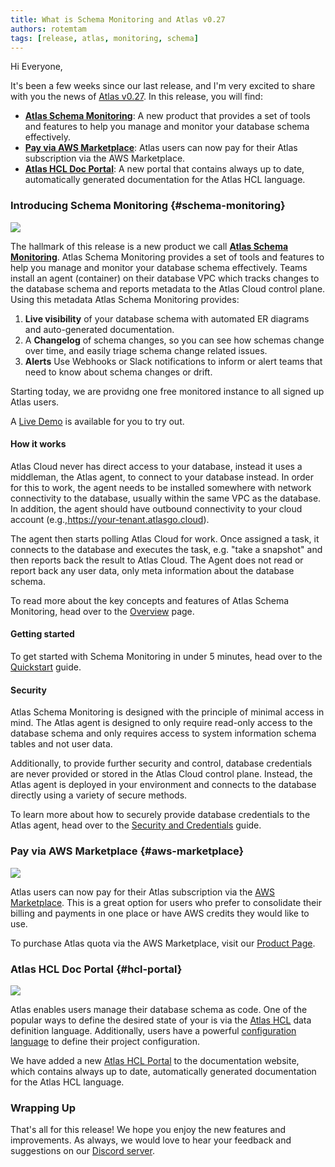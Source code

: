 ```yaml
---
title: What is Schema Monitoring and Atlas v0.27
authors: rotemtam
tags: [release, atlas, monitoring, schema]
---
```


Hi Everyone,

It's been a few weeks since our last release, and I'm very excited to share with you the news of
[Atlas v0.27](https://github.com/ariga/atlas/releases/tag/v0.27.0). In this release, you will find:
* [**Atlas Schema Monitoring**](#schema-monitoring): A new product that provides a set of tools and features to help you manage and monitor your
  database schema effectively.
* [**Pay via AWS Marketplace**](#aws-marketplace): Atlas users can now pay for their Atlas subscription via the AWS Marketplace.
* [**Atlas HCL Doc Portal**](#hcl-portal): A new portal that contains always up to date, automatically generated documentation for the
  Atlas HCL language.

### Introducing Schema Monitoring {#schema-monitoring}

![](https://atlasgo.io/uploads/cloud/monitoring/4.png)

The hallmark of this release is a new product we call [**Atlas Schema Monitoring**](/monitoring). Atlas Schema Monitoring
provides a set of tools and features to help you manage and monitor your database schema effectively.
Teams install an agent (container) on their database VPC which tracks changes to the database schema and
reports metadata to the Atlas Cloud control plane. Using this metadata Atlas Schema Monitoring provides:

1. **Live visibility** of your database schema with automated ER diagrams and auto-generated documentation.
2. A **Changelog** of schema changes, so you can see how schemas change over time, and easily triage schema
change related issues.
3. **Alerts** Use Webhooks or Slack notifications to inform or alert teams that need to know about
schema changes or drift.

Starting today, we are providng one free monitored instance to all signed up Atlas users.

A [Live Demo](https://gh.atlasgo.cloud/instances/193273528321/dbs/188978561025/scopes/180388626433) is available for you
to try out.

#### How it works

Atlas Cloud never has direct access to your database, instead it uses a middleman, the Atlas agent, to connect to your
database instead. In order for this to work, the agent needs to be installed somewhere with network connectivity to the
database, usually within the same VPC as the database. In addition, the agent should have outbound connectivity to your
cloud account (e.g.,https://your-tenant.atlasgo.cloud).

The agent then starts polling Atlas Cloud for work. Once assigned a task, it connects to the database and executes the
task, e.g. "take a snapshot" and then reports back the result to Atlas Cloud. The Agent does not read or report back any
user data, only meta information about the database schema.

To read more about the key concepts and features of Atlas Schema Monitoring, head over to the
[Overview](/monitoring/overview) page.

#### Getting started

To get started with Schema Monitoring in under 5 minutes, head over to the [Quickstart](/monitoring/quickstart) guide.

#### Security

Atlas Schema Monitoring is designed with the principle of minimal access in mind. The Atlas agent is designed to only
require read-only access to the database schema and only requires access to system information schema tables and not
user data.

Additionally, to provide further security and control, database credentials are never provided or stored in the Atlas
Cloud control plane. Instead, the Atlas agent is deployed in your environment and connects to the database directly
using a variety of secure methods.

To learn more about how to securely provide database credentials to the Atlas agent, head over to the
[Security and Credentials](/monitoring/security) guide.

### Pay via AWS Marketplace {#aws-marketplace}

![](https://atlasgo.io/uploads/blog/v027/aws-marketplace.png)

Atlas users can now pay for their Atlas subscription via the [AWS Marketplace](https://aws.amazon.com/). This is a great option for users who
prefer to consolidate their billing and payments in one place or have AWS credits they would like to use.

To purchase Atlas quota via the AWS Marketplace, visit our
[Product Page](https://aws.amazon.com/marketplace/pp/prodview-moxc4333krar2).

### Atlas HCL Doc Portal {#hcl-portal}

![](https://atlasgo.io/uploads/blog/v027/hcl-docs.png)

Atlas enables users manage their database schema as code. One of the popular ways to define the desired state of your
is via the [Atlas HCL](/atlas-schema/hcl) data definition language. Additionally, users have a powerful
[configuration language](/atlas-schema/projects) to define their project configuration.

We have added a new [Atlas HCL Portal](/hcl/docs) to the documentation website, which contains always up to date,
automatically generated documentation for the Atlas HCL language.

### Wrapping Up

That's all for this release! We hope you enjoy the new features and improvements.
As always, we would love to hear your feedback and suggestions on our [Discord server](https://discord.com/invite/zZ6sWVg6NT).


